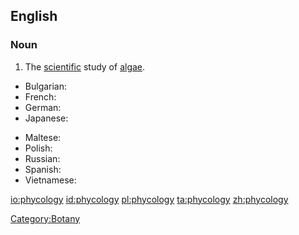 ==English==
{{wikipedia}}
===Noun===
{{en-noun|-}}

# The [[scientific]] study of [[algae]].

{{trans-top|the study}}
* Bulgarian: {{t|bg|Алгология|sc=Cyrl}}
* French: {{t+|fr|phycologie}}
* German: {{t+|de|Ficologie|f}}
* Japanese: {{t-|ja||tr=|sc=Jpan}}
{{trans-mid}}
* Maltese: {{t|mt||m|xs=Maltese}}
* Polish: {{t+|pl||f}}
* Russian: {{t|ru|||m|sc=Cyrl}}
* Spanish: {{t|es|ficología|f}}
* Vietnamese: {{t+|vi||xs=Vietnamese}}
{{trans-bottom}}
[[Category:Botany]]

[[io:phycology]]
[[id:phycology]]
[[pl:phycology]]
[[ta:phycology]]
[[zh:phycology]]